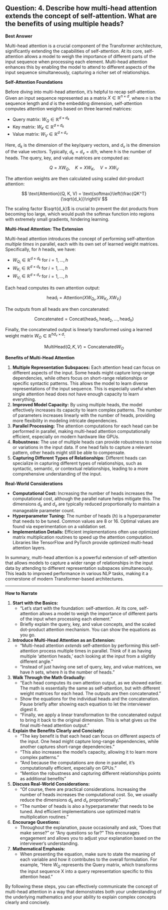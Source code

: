 ## Question: 4. Describe how multi-head attention extends the concept of self-attention. What are the benefits of using multiple heads?

**Best Answer**

Multi-head attention is a crucial component of the Transformer architecture, significantly extending the capabilities of self-attention. At its core, self-attention allows a model to weigh the importance of different parts of the input sequence when processing each element. Multi-head attention enhances this by enabling the model to attend to different aspects of the input sequence simultaneously, capturing a richer set of relationships.

**Self-Attention Foundations**

Before diving into multi-head attention, it's helpful to recap self-attention. Given an input sequence represented as a matrix $X \in \mathbb{R}^{n \times d}$, where $n$ is the sequence length and $d$ is the embedding dimension, self-attention computes attention weights based on three learned matrices:

*   Query matrix: $W_Q \in \mathbb{R}^{d \times d_k}$
*   Key matrix: $W_K \in \mathbb{R}^{d \times d_k}$
*   Value matrix: $W_V \in \mathbb{R}^{d \times d_v}$

Here, $d_k$ is the dimension of the key/query vectors, and $d_v$ is the dimension of the value vectors. Typically, $d_k = d_v = d/h$, where *h* is the number of heads.  The query, key, and value matrices are computed as:

$$
Q = XW_Q, \quad K = XW_K, \quad V = XW_V
$$

The attention weights are then calculated using scaled dot-product attention:

$$
\text{Attention}(Q, K, V) = \text{softmax}\left(\frac{QK^T}{\sqrt{d_k}}\right)V
$$

The scaling factor $\sqrt{d_k}$ is crucial to prevent the dot products from becoming too large, which would push the softmax function into regions with extremely small gradients, hindering learning.

**Multi-Head Attention: The Extension**

Multi-head attention introduces the concept of performing self-attention *multiple times* in parallel, each with its own set of learned weight matrices. Specifically, for $h$ heads, we have:

*   $W_{Q_i} \in \mathbb{R}^{d \times d_k}$ for $i = 1, ..., h$
*   $W_{K_i} \in \mathbb{R}^{d \times d_k}$ for $i = 1, ..., h$
*   $W_{V_i} \in \mathbb{R}^{d \times d_v}$ for $i = 1, ..., h$

Each head computes its own attention output:

$$
\text{head}_i = \text{Attention}(XW_{Q_i}, XW_{K_i}, XW_{V_i})
$$

The outputs from all heads are then concatenated:

$$
\text{Concatenated} = \text{Concat}(\text{head}_1, \text{head}_2, ..., \text{head}_h)
$$

Finally, the concatenated output is linearly transformed using a learned weight matrix $W_O \in \mathbb{R}^{hd_v \times d}$:

$$
\text{MultiHead}(Q, K, V) = \text{Concatenated} W_O
$$

**Benefits of Multi-Head Attention**

1.  **Multiple Representation Subspaces:** Each attention head can focus on different aspects of the input. Some heads might capture long-range dependencies, while others focus on short-range relationships or specific syntactic patterns. This allows the model to learn diverse representations of the input sequence.  This is especially useful when single attention head does not have enough capacity to learn everything.
2.  **Improved Model Capacity:** By using multiple heads, the model effectively increases its capacity to learn complex patterns. The number of parameters increases linearly with the number of heads, providing more flexibility in modeling intricate dependencies.
3.  **Parallel Processing:** The attention computations for each head can be performed in parallel, making multi-head attention computationally efficient, especially on modern hardware like GPUs.
4.  **Robustness:** The use of multiple heads can provide robustness to noise or variations in the input data. If one head fails to capture a relevant pattern, other heads might still be able to compensate.
5. **Capturing Different Types of Relationships**: Different heads can specialize in capturing different types of relationships, such as syntactic, semantic, or contextual relationships, leading to a more comprehensive understanding of the input.

**Real-World Considerations**

*   **Computational Cost:** Increasing the number of heads increases the computational cost, although the parallel nature helps mitigate this. The dimensions $d_k$ and $d_v$ are typically reduced proportionally to maintain a manageable parameter count.
*   **Hyperparameter Tuning:** The number of heads ($h$) is a hyperparameter that needs to be tuned. Common values are 8 or 16.  Optimal values are found via experimentation on a validation set.
*   **Implementation Details:** Efficient implementations often use optimized matrix multiplication routines to speed up the attention computation. Libraries like TensorFlow and PyTorch provide optimized multi-head attention layers.

In summary, multi-head attention is a powerful extension of self-attention that allows models to capture a wider range of relationships in the input data by attending to different representation subspaces simultaneously. This leads to improved performance in various NLP tasks, making it a cornerstone of modern Transformer-based architectures.

---

**How to Narrate**

1.  **Start with the Basics:**  
    *   "Let's start with the foundation: self-attention.  At its core, self-attention allows a model to weigh the importance of different parts of the input when processing each element."
    *   Briefly explain the query, key, and value concepts, and the scaled dot-product attention mechanism. You can show the equations as you go.

2.  **Introduce Multi-Head Attention as an Extension:**  
    *   "Multi-head attention *extends* self-attention by performing this self-attention process multiple times in parallel. Think of it as having multiple 'attention heads,' each looking at the input from a slightly different angle."
    *   "Instead of just having one set of query, key, and value matrices, we have *h* sets, where *h* is the number of heads."

3.  **Walk Through the Math Gradually:**  
    *   "Each head computes its own attention output, as we showed earlier.  The math is essentially the same as self-attention, but with different weight matrices for each head. The outputs are then concatenated."
    *   Show the equations for the individual heads and the concatenation.  Pause briefly after showing each equation to let the interviewer digest it.
    *   "Finally, we apply a linear transformation to the concatenated output to bring it back to the original dimension.  This is what gives us the final multi-head attention output."

4.  **Explain the Benefits Clearly and Concisely:**  
    *   "The key benefit is that each head can focus on different aspects of the input. One head might capture long-range dependencies, while another captures short-range dependencies."
    *   "This also increases the model's capacity, allowing it to learn more complex patterns."
    *   "And because the computations are done in parallel, it's computationally efficient, especially on GPUs."
    *   "Mention the robustness and capturing different relationships points as additional benefits"

5.  **Discuss Real-World Considerations:**  
    *   "Of course, there are practical considerations.  Increasing the number of heads increases the computational cost. So, we usually reduce the dimensions $d_k$ and $d_v$ proportionally."
    *   "The number of heads is also a hyperparameter that needs to be tuned. And efficient implementations use optimized matrix multiplication routines."

6.  **Encourage Questions:**  
    *   Throughout the explanation, pause occasionally and ask, "Does that make sense?" or "Any questions so far?" This encourages engagement and allows you to adjust your explanation based on the interviewer's understanding.

7. **Mathematical Emphasis:**
   * When presenting the equation, make sure to state the meaning of each variable and how it contributes to the overall formulation. For example, "Here $W_Q$ represents the Query matrix, which transforms the input sequence X into a query representation specific to this attention head."

By following these steps, you can effectively communicate the concept of multi-head attention in a way that demonstrates both your understanding of the underlying mathematics and your ability to explain complex concepts clearly and concisely.